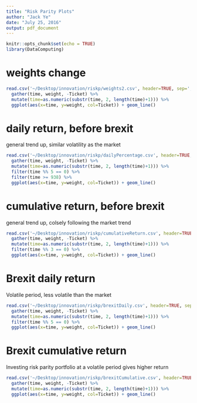 ```yaml
---
title: "Risk Parity Plots"
author: "Jack Ye"
date: "July 25, 2016"
output: pdf_document
---
```


```r
knitr::opts_chunk$set(echo = TRUE)
library(DataComputing)
```

# weights change
```r
read.csv('~/Desktop/innovation/riskp/weights2.csv', header=TRUE, sep=',') %>%
  gather(time, weight, -Ticket) %>%
  mutate(time=as.numeric(substr(time, 2, length(time)+1))) %>%
  ggplot(aes(x=time, y=weight, col=Ticket)) + geom_line()
```
\newpage

# daily return, before brexit
general trend up, similar volatility as the market

```r
read.csv('~/Desktop/innovation/riskp/dailyPercentage.csv', header=TRUE, sep=',') %>%
  gather(time, weight, -Ticket) %>%
  mutate(time=as.numeric(substr(time, 2, length(time)+1))) %>%
  filter(time %% 5 == 0) %>%
  filter(time >= 938) %>%
  ggplot(aes(x=time, y=weight, col=Ticket)) + geom_line()
```
\newpage

# cumulative return, before brexit
general trend up, colsely following the market trend

```r
read.csv('~/Desktop/innovation/riskp/cumulativeReturn.csv', header=TRUE, sep=',') %>%
  gather(time, weight, -Ticket) %>%
  mutate(time=as.numeric(substr(time, 2, length(time)+1))) %>%
  filter(time %% 3 == 0) %>%
  ggplot(aes(x=time, y=weight, col=Ticket)) + geom_line()
```
\newpage

# Brexit daily return
Volatile period, less volatile than the market
```r
read.csv('~/Desktop/innovation/riskp/brexitDaily.csv', header=TRUE, sep=',') %>%
  gather(time, weight, -Ticket) %>%
  mutate(time=as.numeric(substr(time, 2, length(time)+1))) %>%
  filter(time %% 5 == 0) %>%
  ggplot(aes(x=time, y=weight, col=Ticket)) + geom_line()
```
\newpage

# Brexit cumulative return
Investing risk parity portfolio at a volatile period gives higher return
```r
read.csv('~/Desktop/innovation/riskp/brexitCumulative.csv', header=TRUE, sep=',') %>%
  gather(time, weight, -Ticket) %>%
  mutate(time=as.numeric(substr(time, 2, length(time)+1))) %>%
  ggplot(aes(x=time, y=weight, col=Ticket)) + geom_line()
```





